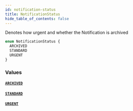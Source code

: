 ```yaml
---
id: notification-status
title: NotificationStatus
hide_table_of_contents: false
---
```



Denotes how urgent and whether the Notification is archived

```graphql
enum NotificationStatus {
  ARCHIVED
  STANDARD
  URGENT
}
```


### Values

#### [`ARCHIVED`](#)




#### [`STANDARD`](#)




#### [`URGENT`](#)






